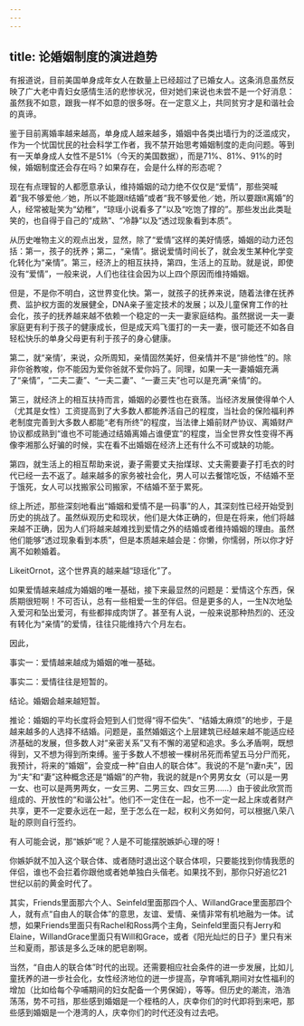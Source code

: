 ```yaml
---
---
---
```

title: 论婚姻制度的演进趋势
---




有报道说，目前美国单身成年女人在数量上已经超过了已婚女人。这条消息虽然反映了广大老中青妇女感情生活的悲惨状况，但对她们来说也未尝不是一个好消息：虽然我不如意，跟我一样不如意的很多呀。在一定意义上，共同贫穷才是和谐社会的真谛。

鉴于目前离婚率越来越高，单身成人越来越多，婚姻中各类出墙行为的泛滥成灾，作为一个忧国忧民的社会科学工作者，我不禁开始思考婚姻制度的走向问题。等到有一天单身成人女性不是51%（今天的美国数据），而是71%、81%、91%的时候，婚姻制度还会存在吗？如果存在，会是什么样的形态呢？

现在有点理智的人都愿意承认，维持婚姻的动力绝不仅仅是“爱情”，那些哭喊着“我不够爱他／她，所以不能跟it结婚”或者“我不够爱他／她，所以要跟it离婚”的人，经常被耻笑为“幼稚”，“琼瑶小说看多了”以及“吃饱了撑的”。那些发出此类耻笑的，也自得于自己的“成熟”、“冷静”以及“透过现象看到本质”。

从历史唯物主义的观点出发，显然，除了“爱情”这样的美好情感，婚姻的动力还包括：第一，孩子的抚养；第二，“亲情”。据说爱情时间长了，就会发生某种化学变化转化为“亲情”。第三，经济上的相互扶持，第四，生活上的互助。就是说，即使没有“爱情”，一般来说，人们也往往会因为以上四个原因而维持婚姻。

但是，不是你不明白，这世界变化快。第一，就孩子的抚养来说，随着法律在抚养费、监护权方面的发展健全，DNA亲子鉴定技术的发展；以及儿童保育工作的社会化，孩子的抚养越来越不依赖一个稳定的一夫一妻家庭结构。虽然据说一夫一妻家庭更有利于孩子的健康成长，但是成天鸡飞蛋打的一夫一妻，很可能还不如各自轻松快乐的单身父母更有利于孩子的身心健康。

第二，就“亲情’，来说，众所周知，亲情固然美好，但亲情并不是“排他性”的。除非你爸教唆，你不能因为爱你爸就不爱你妈了。同理，如果一夫一妻婚姻充满了“亲情”，“二夫二妻”、“一夫二妻”、“一妻三夫”也可以是充满“亲情”的。

第三，就经济上的相互扶持而言，婚姻的必要性也在衰落。当经济发展使得单个人（尤其是女性）工资提高到了大多数人都能养活自己的程度，当社会的保险福利养老制度完善到大多数人都能“老有所终”的程度，当法律上婚前财产协议、离婚财产协议都成熟到“谁也不可能通过结婚离婚占谁便宜”的程度，当全世界女性变得不再像李湘那么好骗的时候，实在看不出婚姻在经济上还有什么不可或缺的功能。

第四，就生活上的相互帮助来说，妻子需要丈夫抬煤球、丈夫需要妻子打毛衣的时代已经一去不返了。越来越多的家务被社会化，男人可以去餐馆吃饭，不结婚不至于饿死，女人可以找搬家公司搬家，不结婚不至于累死。

综上所述，那些深刻地看出“婚姻和爱情不是一码事”的人，其深刻性已经开始受到历史的挑战了。虽然纵观历史和现状，他们是大体正确的，但是在将来，他们将越来越不正确，因为人们将越来越难找到爱情之外的结婚或者维持婚姻的理由。虽然他们能够“透过现象看到本质”，但是本质越来越会是：你懒，你懦弱，所以你才好离不如赖婚着。

LikeitOrnot，这个世界真的越来越“琼瑶化”了。

如果爱情越来越成为婚姻的唯一基础，接下来最显然的问题是：爱情这个东西，保质期很短啊！不可否认，总有一些相爱一生的伴侣。但是更多的人，一生N次地坠入爱河和坠出爱河，有些都摔成肉饼了。甚至有人说，一般来说那种热烈的、还没有转化为“亲情”的爱情，往往只能维持六个月左右。

因此，

事实一：爱情越来越成为婚姻的唯一基础。

事实二：爱情往往是短暂的。

结论。婚姻会越来越短暂。

推论：婚姻的平均长度将会短到人们觉得“得不偿失”、“结婚太麻烦”的地步，于是越来越多的人选择不结婚。问题是，虽然婚姻这个上层建筑已经越来越不能适应经济基础的发展，但多数人对“亲密关系”又有不懈的渴望和追求。多么矛盾啊，既想得到，又不想为得到所束缚。鉴于多数人不想被一棵树吊死而希望五马分尸而死，我预计，将来的“婚姻”，会变成一种“自由人的联合体”。我说的不是“n妻n夫”，因为“夫”和“妻”这种概念还是“婚姻”的产物，我说的就是n个男男女女（可以是一男一女、也可以是两男两女，一女三男、二男三女、四女三男……）由于彼此欣赏而组成的、开放性的“和谐公社”。他们不一定住在一起，也不一定一起上床或者财产共享，更不一定要永远在一起，至于怎么在一起，权利义务如何，可以根据八荣八耻的原则自行签约。

有人可能会说，那“嫉妒”呢？人是不可能摆脱嫉妒心理的呀！

你嫉妒就不加入这个联合体、或者随时退出这个联合体呗，只要能找到你情我愿的伴侣，谁也不会拦着你跟他或者她单独白头偕老。如果找不到，那你只好追忆21世纪以前的黄金时代了。

其实，Friends里面那六个人、Seinfeld里面那四个人、WillandGrace里面那四个人，就有点“自由人的联合体”的意思，友谊、爱情、亲情非常有机地融为一体。试想，如果Friends里面只有Rachel和Ross两个主角，Seinfeld里面只有Jerry和Elaine，WillandGrace里面只有Will和Grace，或者《阳光灿烂的日子》里只有米兰和夏雨，那该是多么乏味的肥皂剧啊。

当然，“自由人的联合体”时代的出现。还需要相应社会条件的进一步发展，比如儿童抚养的进一步社会化，女性经济地位的迸一步提高，孕育哺乳期间对女性福利的增加（比如给每个孕哺期间的妇女配备一个男保姆），等等。但历史的潮流，浩浩荡荡，势不可挡，那些感到婚姻是一个桎梏的人，庆幸你们的时代即将到来吧，那些感到婚姻是一个港湾的人，庆幸你们的时代还没有过去吧。